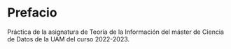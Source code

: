 # Prefacio {.unnumbered}

Práctica de la asignatura de Teoría de la Información 
del máster de Ciencia de Datos de la UAM del curso 2022-2023. 
